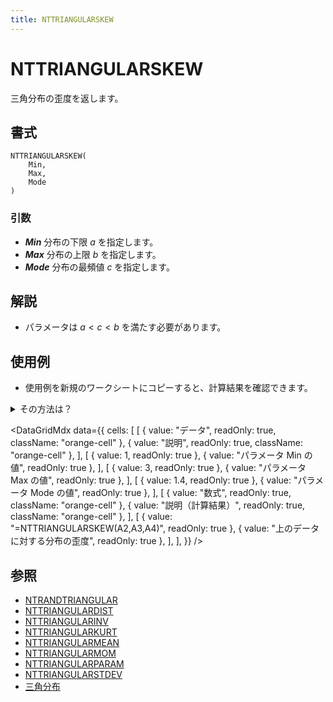 ```yaml
---
title: NTTRIANGULARSKEW
---
```



# NTTRIANGULARSKEW

三角分布の歪度を返します。

## 書式

```excel
NTTRIANGULARSKEW(
    Min,
    Max,
    Mode
)
```

### 引数

- **_Min_** 分布の下限 $a$ を指定します。
- **_Max_** 分布の上限 $b$ を指定します。
- **_Mode_** 分布の最頻値 $c$ を指定します。

## 解説

- パラメータは $a<c<b$ を満たす必要があります。

## 使用例

- 使用例を新規のワークシートにコピーすると、計算結果を確認できます。

<details>
<summary>その方法は？</summary>

1.  新しいブックまたはワークシートを作成します。
2.  ヘルプ トピックにある使用例を選択します（行番号および列番号を除く）。

    ![Selecting an example from Help](./../../assets/functions/HowToCopy.png)

    ヘルプから使用例を選択する

3.  Ctrl キーを押しながら C キーを押します。
4.  ワークシートのセル A1 を選択し、Ctrl キーを押しながら V キーを押します。
5.  計算結果と結果を返す数式の表示を切り替えるには、Ctrl キーを押しながら ` (アクサン グラーブ) キーを押すか、または [ツール] メニューの [ワークシート分析] をポイントし、[ワークシート分析モード] をクリックします。

</details>

<DataGridMdx
  data={{
    cells: [
      [
        { value: "データ", readOnly: true, className: "orange-cell" },
        { value: "説明", readOnly: true, className: "orange-cell" },
      ],
      [
        { value: 1, readOnly: true },
        { value: "パラメータ Min の値", readOnly: true },
      ],
      [
        { value: 3, readOnly: true },
        { value: "パラメータ Max の値", readOnly: true },
      ],
      [
        { value: 1.4, readOnly: true },
        { value: "パラメータ Mode の値", readOnly: true },
      ],
      [
        { value: "数式", readOnly: true, className: "orange-cell" },
        { value: "説明（計算結果）", readOnly: true, className: "orange-cell" },
      ],
      [
        { value: "=NTTRIANGULARSKEW(A2,A3,A4)", readOnly: true },
        { value: "上のデータに対する分布の歪度", readOnly: true },
      ],
    ],
  }}
/>

## 参照

- [NTRANDTRIANGULAR](https://www.ntrand.com/jp/ntrandtriangular/)
- [NTTRIANGULARDIST](https://www.ntrand.com/jp/nttriangulardist/)
- [NTTRIANGULARINV](https://www.ntrand.com/jp/nttriangularinv/)
- [NTTRIANGULARKURT](https://www.ntrand.com/jp/nttriangularkurt/)
- [NTTRIANGULARMEAN](https://www.ntrand.com/jp/nttriangularmean/)
- [NTTRIANGULARMOM](https://www.ntrand.com/jp/nttriangularmom/)
- [NTTRIANGULARPARAM](https://www.ntrand.com/jp/nttriangularparam/)
- [NTTRIANGULARSTDEV](https://www.ntrand.com/jp/nttriangularstdev/)
- [三角分布](https://www.ntrand.com/jp/triangular-distribution/)
